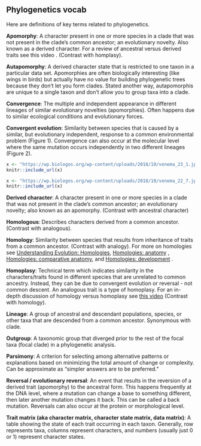 ## Phylogenetics vocab

Here are definitions of key terms related to phylogenetics. 

**Apomorphy**: A character present in one or more species in a clade that was not present in the clade's common ancestor; an evolutionary novelty.  Also known as a derived character.  For a review of ancestral versus derived traits see this video . (Contrast with homplasy).

**Autapomorphy**: A derived character state that is restricted to one taxon in a particular data set.  Apomorphies are often biologically interesting (like wings in birds) but actually have no value for building phylogenetic trees because they don't let you form clades.  Stated another way, autapomorphis are unique to a single taxon and don't allow you to group taxa into a clade.

**Convergence**: The multiple and independent appearance in different lineages of similar evolutionary novelties (apomorphies).  Often happens due to similar ecological conditions and evolutionary forces.

**Convergent evolution**: Similarity between species that is caused by a similar, but evolutionary independent, response to a common environmental problem (Figure 1).  Convergence can also occur at the molecular level where the same mutation occurs independently in two different lineages (Figure 2).  

```r
x <- "https://wp.biologos.org/wp-content/uploads/2018/10/venema_23_1.jpg"
knitr::include_url(x)
```


```r
x <- "https://wp.biologos.org/wp-content/uploads/2018/10/venema_22_7.jpg"
knitr::include_url(x)
```


**Derived character**: A character present in one or more species in a clade that was not present in the clade's common ancestor; an evolutionary novelty; also known as an apomorphy.  (Contrast with ancestral character)

**Homologous**: Describes characters derived from a common ancestor. (Contrast with analogous).

**Homology**: Similarity between species that results from inheritance of traits from a common ancestor. (Contrast with analogy).  For more on homologies see [Understanding Evolution: Homologies](https://evolution.berkeley.edu/evolibrary/article/0_0_0/lines_04), [Homologies: anatomy](https://evolution.berkeley.edu/evolibrary/article/0_0_0/lines_05) , [Homologies: comparative anatomy](https://evolution.berkeley.edu/evolibrary/article/0_0_0/lines_06), and [Homologies: development](https://evolution.berkeley.edu/evolibrary/article/0_0_0/lines_07) .

**Homoplasy**: Technical term which indicates similarity in the characters/traits found in different species that are unrelated to common ancestry.  Instead, they can be due to convergent evolution or reversal - not common descent.  An analogous trait is a type of homoplasy.  For an in-depth discussion of homology versus homoplasy see [this video](https://www.youtube.com/watch?v=W-APHQ94gog)  (Contrast with homology).

**Lineage**: A group of ancestral and descendant populations, species, or other taxa that are descended from a common ancestor.  Synonymous with clade.

**Outgroup**: A taxonomic group that diverged prior to the rest of the focal taxa (focal clade) in a phylogenetic analysis.

**Parsimony**: A criterion for selecting among alternative patterns or explanations based on minimizing the total amount of change or complexity.  Can be approximate as "simpler answers are to be preferred."

**Reversal / evolutionary reversal**: An event that results in the reversion of a derived trait (apomorphy) to the ancestral form.  This happens frequently at the DNA level, where a mutation can change a base to something different, then later another mutation changes it back.  This can be called a back mutation.  Reversals can also occur at the protein or morphological level.

**Trait matrix (aka character matrix, character state matrix, data matrix)**: A table showing the state of each trait occurring in each taxon.  Generally, row represents taxa, columns represent characters, and numbers (usually just 0 or 1) represent character states.
